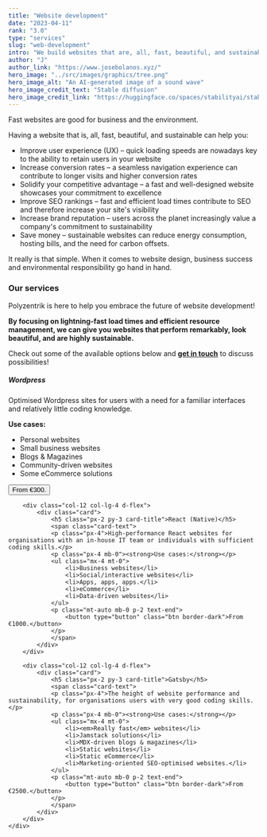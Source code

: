 ```yaml
---
title: "Website development"
date: "2023-04-11"
rank: "3.0"
type: "services"
slug: "web-development"
intro: "We build websites that are, all, fast, beautiful, and sustainable – good for business and the environment."
author: "J"
author_link: "https://www.josebolanos.xyz/"
hero_image: "../src/images/graphics/tree.png"
hero_image_alt: "An AI-generated image of a sound wave"
hero_image_credit_text: "Stable diffusion"
hero_image_credit_link: "https://huggingface.co/spaces/stabilityai/stable-diffusion"
---
```


Fast websites are good for business and the environment.

Having a website that is, all, fast, beautiful, and sustainable can help you:
* Improve user experience (UX) – quick loading speeds are nowadays key to the ability to retain users in your website
* Increase conversion rates – a seamless navigation experience can contribute to longer visits and higher conversion rates
* Solidify your competitive advantage – a fast and well-designed website showcases your commitment to excellence
* Improve SEO rankings – fast and efficient load times contribute to SEO and therefore increase your site's visibility
* Increase brand reputation – users across the planet increasingly value a company's commitment to sustainability
* Save money – sustainable websites can reduce energy consumption, hosting bills, and the need for carbon offsets.

It really is that simple. When it comes to website design, business success and environmental responsibility go hand in hand.


### Our services
Polyzentrik is here to help you embrace the future of website development!

**By focusing on lightning-fast load times and efficient resource management, we can give you websites that perform remarkably, look beautiful, and are highly sustainable.**

Check out some of the available options below and [**get in touch**](mailto:hello@polyzentrik.com) to discuss possibilities!




<div class="container mb-4">
    <div class="row">
        <div class="col-12 col-lg-4 d-flex">
            <div class="card d-flex">
                <h5 class="px-2 py-3 card-title">Wordpress</h5>
                <span class="card-text">
                <p class="px-4">Optimised Wordpress sites for users with a need for a familiar interfaces and relatively little coding knowledge.</p>
                <p class="px-4 mb-0"><strong>Use cases:</strong></p>
                <ul class="mx-4 mt-0">
                    <li>Personal websites</li>
                    <li>Small business websites</li>
                    <li>Blogs & Magazines</li>
                    <li>Community-driven websites</li>
                    <li>Some eCommerce solutions</li>
                </ul>
                <p class="mt-auto mb-0 p-2 text-end">
                    <button type="button" class="btn border-dark">From €300.</button>
                </p>
                </span>
            </div>
        </div>

        <div class="col-12 col-lg-4 d-flex">
            <div class="card">
                <h5 class="px-2 py-3 card-title">React (Native)</h5>
                <span class="card-text">
                <p class="px-4">High-performance React websites for organisations with an in-house IT team or individuals with sufficient coding skills.</p>
                <p class="px-4 mb-0"><strong>Use cases:</strong></p>
                <ul class="mx-4 mt-0">
                    <li>Business websites</li>
                    <li>Social/interactive websites</li>
                    <li>Apps, apps, apps.</li>
                    <li>eCommerce</li>
                    <li>Data-driven websites</li>
                </ul>
                <p class="mt-auto mb-0 p-2 text-end">
                    <button type="button" class="btn border-dark">From €1000.</button>
                </p>
                </span>
            </div>
        </div>

        <div class="col-12 col-lg-4 d-flex">
            <div class="card">
                <h5 class="px-2 py-3 card-title">Gatsby</h5>
                <span class="card-text">
                <p class="px-4">The height of website performance and sustainability, for organisations users with very good coding skills.</p>
                <p class="px-4 mb-0"><strong>Use cases:</strong></p>
                <ul class="mx-4 mt-0">
                    <li><em>Really fast</em> websites</li>
                    <li>Jamstack solutions</li>
                    <li>MDX-driven blogs & magazines</li>
                    <li>Static websites</li>
                    <li>Static eCommerce</li>
                    <li>Marketing-oriented SEO-optimised websites.</li>
                </ul>
                <p class="mt-auto mb-0 p-2 text-end">
                    <button type="button" class="btn border-dark">From €2500.</button>
                </p>
                </span>
            </div>
        </div>
    </div>
</div>
